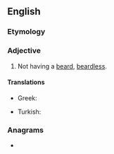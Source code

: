 ==English==

===Etymology===
{{prefix|en|un|bearded}}

===Adjective===
{{en-adj|-}}

# Not having a [[beard]], [[beardless]].

====Translations====
{{trans-top|without a beard}}
* Greek: {{t+|el|αγένειος}}
{{trans-mid}}
* Turkish: {{t+|tr|sakalsız}}
{{trans-bottom}}

===Anagrams===
* {{anagrams|en|unbreaded}}